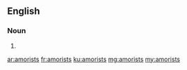 ==English==

===Noun===
{{head|en}}

# {{plural of|amorist}}

[[ar:amorists]]
[[fr:amorists]]
[[ku:amorists]]
[[mg:amorists]]
[[my:amorists]]